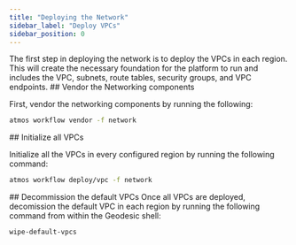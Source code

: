 ```yaml
---
title: "Deploying the Network"
sidebar_label: "Deploy VPCs"
sidebar_position: 0
---
```


<Intro>
The first step in deploying the network is to deploy the VPCs in each region. This will create the necessary foundation for the platform to run and includes the VPC, subnets, route tables, security groups, and VPC endpoints.
</Intro>

<Step>
## <StepNumber/> Vendor the Networking components

First, vendor the networking components by running the following:

```bash
atmos workflow vendor -f network
```
</Step>

<Step>
## <StepNumber/> Initialize all VPCs

Initialize all the VPCs in every configured region by running the following command:

```bash
atmos workflow deploy/vpc -f network
```
</Step>

<Step>
## <StepNumber/> Decommission the default VPCs
Once all VPCs are deployed, decomission the default VPC in each region by running the following command from within the Geodesic shell:

```bash
wipe-default-vpcs
```
</Step>
